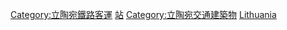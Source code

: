 {{Commons cat|Train stations in Lithuania}}

[[Category:立陶宛鐵路客運|Category:立陶宛鐵路客運]]
[[Category:立陶宛鐵路基礎設施|站]]
[[Category:立陶宛交通建築物|Category:立陶宛交通建築物]]
[[Category:各國鐵路車站|Lithuania]]